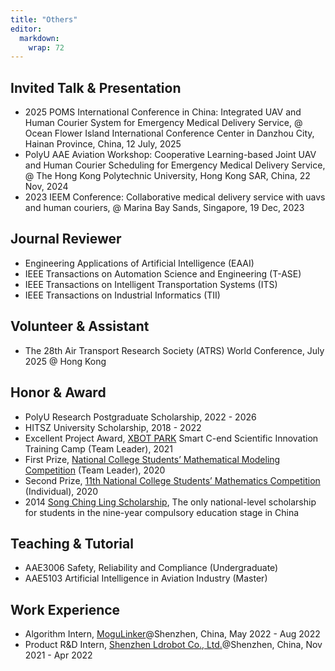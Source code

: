 ```yaml
---
title: "Others"
editor: 
  markdown: 
    wrap: 72
---
```



## Invited Talk \& Presentation

- 2025 POMS International Conference in China: Integrated UAV and Human Courier System for Emergency Medical Delivery Service, \@ Ocean Flower Island International Conference Center in Danzhou City, Hainan Province, China, 12 July, 2025 
- PolyU AAE Aviation Workshop: Cooperative Learning-based Joint UAV and Human Courier Scheduling for Emergency Medical Delivery Service, \@ The Hong Kong Polytechnic University, Hong Kong SAR, China, 22 Nov, 2024 
- 2023 IEEM Conference: Collaborative medical delivery service with uavs and human couriers, \@ Marina Bay Sands, Singapore, 19 Dec, 2023


## Journal Reviewer
- Engineering Applications of Artificial Intelligence (EAAI)
- IEEE Transactions on Automation Science and Engineering (T-ASE)
- IEEE Transactions on Intelligent Transportation Systems (ITS)
- IEEE Transactions on Industrial Informatics (TII)

## Volunteer \& Assistant

- The 28th Air Transport Research Society (ATRS) World Conference, July 2025 \@ Hong Kong

## Honor \& Award

- PolyU Research Postgraduate Scholarship, 2022 - 2026
- HITSZ University Scholarship, 2018 - 2022
- Excellent Project Award, [XBOT PARK](https://en.xbotpark.com/) Smart C-end Scientific Innovation Training Camp (Team Leader), 2021
- First Prize, [National College Students' Mathematical Modeling Competition](https://www.mcm.edu.cn/) (Team Leader), 2020
- Second Prize, [11th National College Students' Mathematics Competition](http://www.cmathc.cn/) (Individual), 2020
- 2014 [Song Ching Ling Scholarship](https://www.sclf.org/gyxmx/gzxmz/sqljxj/202312/t20231220_28341.htm), The only national-level scholarship for students in the nine-year compulsory education stage in China
<!-- - 举例一些best paper award, student paper award之类的 -->

## Teaching \& Tutorial

- AAE3006 Safety, Reliability and Compliance (Undergraduate)
- AAE5103 Artificial Intelligence in Aviation Industry (Master)

## Work Experience

- Algorithm Intern, [MoguLinker](https://www.mogulinker.com/)@Shenzhen, China, May 2022 - Aug 2022
- Product R&D Intern, [Shenzhen Ldrobot Co., Ltd.](https://www.ldrobot.com/)@Shenzhen, China, Nov 2021 - Apr 2022
